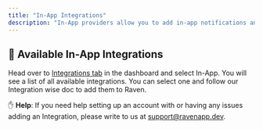 ```yaml
---
title: "In-App Integrations"
description: "In-App providers allow you to add in-app notifications and in-app center capabilities to your system"
---
```


## 🧩 Available In-App Integrations

Head over to [Integrations tab](https://console.ravenapp.dev/app/management/integrations) in the dashboard and select In-App. You will see a list of all available integrations. You can select one and follow our Integration wise doc to add them to Raven.

<Note>

✋ **Help**:
If you need help setting up an account with or having any issues adding an Integration, please write to us at [support@ravenapp.dev](mailto:support@ravenapp.dev).

</Note>
